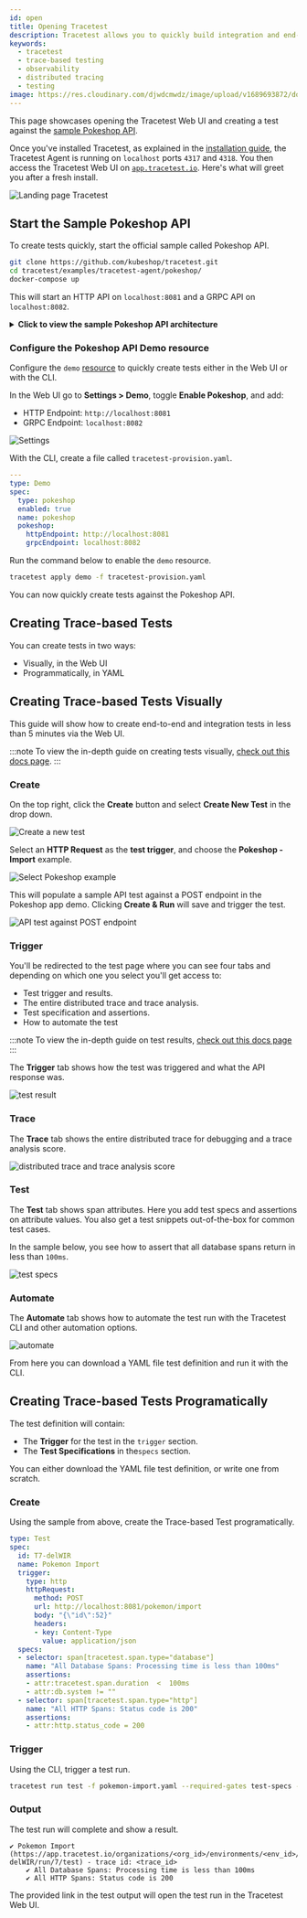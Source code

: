```yaml
---
id: open
title: Opening Tracetest
description: Tracetest allows you to quickly build integration and end-to-end tests, powered by your OpenTelemetry traces. Learn how to get started with creating tests once you open Tracetest.
keywords:
  - tracetest
  - trace-based testing
  - observability
  - distributed tracing
  - testing
image: https://res.cloudinary.com/djwdcmwdz/image/upload/v1689693872/docs/Blog_Thumbnail_28_ugy2yy.png
---
```


This page showcases opening the Tracetest Web UI and creating a test against the [sample Pokeshop API](../live-examples/pokeshop/overview.md).

Once you've installed Tracetest, as explained in the [installation guide](./installation.mdx), the Tracetest Agent is running on `localhost` ports `4317` and `4318`. You then access the Tracetest Web UI on [`app.tracetest.io`](https://app.tracetest.io). Here's what will greet you after a fresh install.

![Landing page Tracetest](https://res.cloudinary.com/djwdcmwdz/image/upload/v1688474565/docs/screely-1688474539641_kbhvvc.png)

## Start the Sample Pokeshop API

To create tests quickly, start the official sample called Pokeshop API.

```bash title=Terminal
git clone https://github.com/kubeshop/tracetest.git
cd tracetest/examples/tracetest-agent/pokeshop/
docker-compose up
```

This will start an HTTP API on `localhost:8081` and a GRPC API on `localhost:8082`.

<details>
  <summary>
    <b>Click to view the sample Pokeshop API architecture</b>
  </summary>

Here's the Architecture of the Pokeshop Sample App:

- an **API** that serves client requests,
- a **Worker** who deals with background processes.

The communication between the API and Worker is made using a `RabbitMQ` queue, and both services emit telemetry data to OpenTelemetry Collector and communicate with a Postgres database.

Tracetest triggers tests against the Node.js API.

```mermaid
flowchart TD
    A[(Redis)]
    B[(Postgres)]
    C(Node.js API)
    D(RabbitMQ)
    E(Worker)
    F(OpenTelemetry Collector)
    G(Tracetest)

    G --> C
    F --> G
    C --> A
    C --> B
    C --> D
    D --> E
    E --> B
    C --> F
    E --> F
    
    
```
</details>


### Configure the Pokeshop API Demo resource

Configure the `demo` [resource](/configuration/provisioning) to quickly create tests either in the Web UI or with the CLI.

In the Web UI go to **Settings > Demo**, toggle **Enable Pokeshop**, and add:

- HTTP Endpoint: `http://localhost:8081`
- GRPC Endpoint: `localhost:8082`

![Settings](https://res.cloudinary.com/djwdcmwdz/image/upload/v1696251763/docs/screely-1696251756346_ptxb9m.png)

With the CLI, create a file called `tracetest-provision.yaml`.

```yaml title=tracetest-provision.yaml
---
type: Demo
spec:
  type: pokeshop
  enabled: true
  name: pokeshop
  pokeshop:
    httpEndpoint: http://localhost:8081
    grpcEndpoint: localhost:8082
```

Run the command below to enable the `demo` resource.

```bash
tracetest apply demo -f tracetest-provision.yaml
```

You can now quickly create tests against the Pokeshop API.

## Creating Trace-based Tests

You can create tests in two ways:

- Visually, in the Web UI
- Programmatically, in YAML

## Creating Trace-based Tests Visually

This guide will show how to create end-to-end and integration tests in less than 5 minutes via the Web UI.

:::note
To view the in-depth guide on creating tests visually, [check out this docs page](../web-ui/creating-tests.md).
:::

### Create

On the top right, click the **Create** button and select **Create New Test** in the drop down.

![Create a new test](https://res.cloudinary.com/djwdcmwdz/image/upload/v1688475179/docs/screely-1688475174365_ckq3cn.png)

Select an **HTTP Request** as the **test trigger**, and choose the **Pokeshop - Import** example.

![Select Pokeshop example](https://res.cloudinary.com/djwdcmwdz/image/upload/v1688475514/docs/screely-1688475510090_r6hqmx.png)

This will populate a sample API test against a POST endpoint in the Pokeshop app demo. Clicking **Create & Run** will save and trigger the test.

![API test against POST endpoint](https://res.cloudinary.com/djwdcmwdz/image/upload/v1696253160/docs/screely-1696253153066_khjz8y.png)

### Trigger

You'll be redirected to the test page where you can see four tabs and depending on which one you select you'll get access to:

- Test trigger and results.
- The entire distributed trace and trace analysis.
- Test specification and assertions.
- How to automate the test

:::note
To view the in-depth guide on test results, [check out this docs page](/web-ui/test-results)
:::

The **Trigger** tab shows how the test was triggered and what the API response was.

![test result](https://res.cloudinary.com/djwdcmwdz/image/upload/v1696253230/docs/screely-1696253224366_f62411.png)

### Trace

The **Trace** tab shows the entire distributed trace for debugging and a trace analysis score.

![distributed trace and trace analysis score](https://res.cloudinary.com/djwdcmwdz/image/upload/v1688476460/docs/screely-1688476455986_q24aa2.png)

### Test

The **Test** tab shows span attributes. Here you add test specs and assertions on attribute values. You also get a test snippets out-of-the-box for common test cases.

In the sample below, you see how to assert that all database spans return in less than `100ms`.

![test specs](https://res.cloudinary.com/djwdcmwdz/image/upload/v1688476657/docs/screely-1688476653521_omxe4r.png)

### Automate

The **Automate** tab shows how to automate the test run with the Tracetest CLI and other automation options.

![automate](https://res.cloudinary.com/djwdcmwdz/image/upload/v1696285049/docs/screely-1696285040458_vjt0qv.png)

From here you can download a YAML file test definition and run it with the CLI.

## Creating Trace-based Tests Programatically

The test definition will contain:

- The **Trigger** for the test in the `trigger` section.
- The **Test Specifications** in the`specs` section.

You can either download the YAML file test definition, or write one from scratch.

### Create

Using the sample from above, create the Trace-based Test programatically.

```yaml title="pokeshop-import.yaml"
type: Test
spec:
  id: T7-delWIR
  name: Pokemon Import
  trigger:
    type: http
    httpRequest:
      method: POST
      url: http://localhost:8081/pokemon/import
      body: "{\"id\":52}"
      headers:
      - key: Content-Type
        value: application/json
  specs:
  - selector: span[tracetest.span.type="database"]
    name: "All Database Spans: Processing time is less than 100ms"
    assertions:
    - attr:tracetest.span.duration  <  100ms
    - attr:db.system != ""
  - selector: span[tracetest.span.type="http"]
    name: "All HTTP Spans: Status code is 200"
    assertions:
    - attr:http.status_code = 200
```

### Trigger

Using the CLI, trigger a test run.

```bash title="Terminal"
tracetest run test -f pokemon-import.yaml --required-gates test-specs --output pretty
```

### Output

The test run will complete and show a result.

```text title="Output"
✔ Pokemon Import (https://app.tracetest.io/organizations/<org_id>/environments/<env_id>/test/T7-delWIR/run/7/test) - trace id: <trace_id>
	✔ All Database Spans: Processing time is less than 100ms
	✔ All HTTP Spans: Status code is 200
```

The provided link in the test output will open the test run in the Tracetest Web UI.
